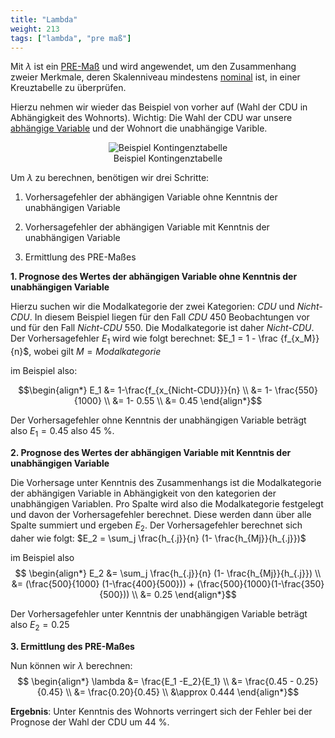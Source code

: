 ```yaml
---
title: "Lambda"
weight: 213
tags: ["lambda", "pre maß"]
---
```


Mit $\lambda$ ist ein [PRE-Maß](../../../glossar/premass/index.html) und wird angewendet, um den Zusammenhang zweier Merkmale, deren Skalenniveau mindestens [nominal](../../../glossar/nominalskala/index.html) ist, in einer Kreuztabelle zu überprüfen. 

Hierzu nehmen wir wieder das Beispiel von vorher auf (Wahl der CDU in Abhängigkeit des Wohnorts). Wichtig: Die Wahl der CDU war unsere [abhängige Variable](../../../glossar/abhaengigevariable/index.html) und der Wohnort die unabhängige Varible.

<center>

![Beispiel Kontingenztabelle](../images/chi-kontingenz.png){Width=50%}

</center>

Um $\lambda$ zu berechnen, benötigen wir drei Schritte:

1. Vorhersagefehler der abhängigen Variable ohne Kenntnis der unabhängigen Variable

2. Vorhersagefehler der abhängigen Variable mit Kenntnis der unabhängigen Variable

3. Ermittlung des PRE-Maßes

**1. Prognose des Wertes der abhängigen Variable ohne Kenntnis der unabhängigen Variable**
<br>

Hierzu suchen wir die Modalkategorie der zwei Kategorien: *CDU* und *Nicht-CDU*. In diesem Beispiel liegen für den Fall *CDU* 450 Beobachtungen vor und für den Fall *Nicht-CDU* 550. Die Modalkategorie ist daher *Nicht-CDU*.
Der Vorhersagefehler $E_1$ wird wie folgt berechnet: 
$E_1 = 1 - \frac {f_{x_M}}{n}$, wobei gilt $M = Modalkategorie$

im Beispiel also: 

$$\begin{align*} E_1 &= 1-\frac{f_{x_{Nicht-CDU}}}{n} \\ &= 1- \frac{550}{1000} \\ &= 1- 0.55 \\ &= 0.45 \end{align*}$$

Der Vorhersagefehler ohne Kenntnis der unabhängigen Variable beträgt also $E_1 = 0.45$ also 45 %.

**2. Prognose des Wertes der abhängigen Variable mit Kenntnis der unabhängigen Variable**
<br>

Die Vorhersage unter Kenntnis des Zusammenhangs ist die Modalkategorie der abhängigen Variable in Abhängigkeit von den kategorien der unabhängigen Variablen. Pro Spalte wird also die Modalkategorie festgelegt und davon der Vorhersagefehler berechnet. Diese werden dann über alle Spalte summiert und ergeben $E_2$. Der Vorhersagefehler berechnet sich daher wie folgt:
$E_2 = \sum_j \frac{h_{.j}}{n} (1- \frac{h_{Mj}}{h_{.j}})$

im Beispiel also 
$$ \begin{align*} E_2 &= \sum_j \frac{h_{.j}}{n} (1- \frac{h_{Mj}}{h_{.j}}) \\ &=  (\frac{500}{1000} (1-\frac{400}{500})) + (\frac{500}{1000}(1-\frac{350}{500})) \\ &= 0.25 \end{align*}$$

Der Vorhersagefehler unter Kenntnis der unabhängigen Variable beträgt also $E_2 = 0.25$

**3. Ermittlung des PRE-Maßes**
<br>

Nun können wir $\lambda$ berechnen:
$$ \begin{align*} \lambda &= \frac{E_1 -E_2}{E_1} \\ &= \frac{0.45 - 0.25}{0.45} \\ &= \frac{0.20}{0.45} \\ &\approx 0.444 \end{align*}$$

**Ergebnis**: Unter Kenntnis des Wohnorts verringert sich der Fehler bei der Prognose der Wahl der CDU um 44 %.
